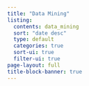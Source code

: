 ```yaml
---
title: "Data Mining"
listing:
  contents: data_mining
  sort: "date desc"
  type: default
  categories: true
  sort-ui: true
  filter-ui: true
page-layout: full
title-block-banner: true
---
```



